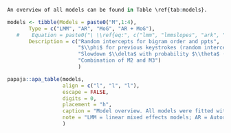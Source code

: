 <!-- 
```r
looc <- read_csv("../results/loo_results_consonants.csv") %>%
  select(Model, elpd_diff, se_diff) %>%
  mutate(elpd_diff = round(elpd_diff,2),
         se_diff = round(se_diff,2)) 


loot <- read_csv("../results/loo_results_tapping.csv") %>%
  select(model, elpd_diff, se_diff) %>%
  mutate(elpd_diff = round(elpd_diff,2),
         se_diff = round(se_diff,2)) 


loo_all <- bind_cols(looc[-6,], loot) %>%
  unite(col = "Cons", elpd_diff, se_diff, sep = " (") %>%
  mutate(Cons = paste0(Cons, ")")) %>%
  unite(col = "Tap", elpd_diff1, se_diff1, sep = " (") %>%
  mutate(Tap = paste0(Tap, ")")) %>%
  rename(Model = model)# %>%
  #mutate(Model = recode(Model, ARK1 = "M3",
  #                             LMMbigramintercepts = "M1",
  #                             LMMbigramslopes = "M2",
  #                             ARKtarget = "M4",
  #                             ARKMoG = "M5",
  #                             ARKtargetMoG = "M6"))

names(loo_all)[c(2,4)] <- rep("$\\widehat{elpd}$ (SE)", 2)

papaja::apa_table(loo_all,
                  align = c("l", "r", "l", "r"), 
                  escape = FALSE, 
                  digits = 0,
                  stub_indents = list(`All models` = c(1:3), 
                                      `Indv. comparisons` = c(4:5)),
                  placement = "h",
                  col_spanners = list(`Consonants task` = c(1,2), `Tapping task` = c(3,4)),
                  caption = "Model comparisons in $\\Delta\\widehat{elpd}$ with SE in parentheses."
                  )
```
-->
```r
An overview of all models can be found in Table \ref{tab:models}.

models <- tibble(Models = paste0("M",1:4),
       Type = c("LMM", "AR", "MoG", "AR + MoG"),
   #    Equation = paste0("\ \\ref{eq:", c("lmm", "lmmslopes", "ark", "arktarget", "arkmog", "arktargetmog"), "}"),
       Description = c("Random intercepts for bigram order and ppts",
                       "$\\phi$ for previous keystrokes (random intercepts for ppts only)",
                       "Slowdown $\\delta$ with probability $\\theta$ (random intercepts as in M1)",
                       "Combination of M2 and M3")
                       ) 

papaja::apa_table(models,
                  align = c("l", "l", "l"), 
                  escape = FALSE, 
                  digits = 0,
                  placement = "h",
                  caption = "Model overview. All models were fitted with random intercepts for participants.",
                  note = "LMM = linear mixed effects models; AR = Autoregressive model; MoG = Mixture of (log-)Gaussians"
                  ) 
```


